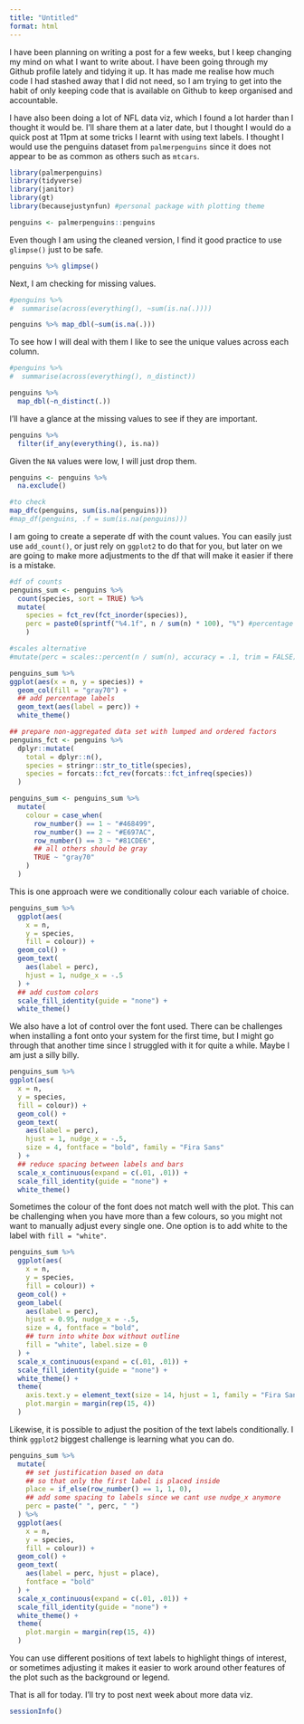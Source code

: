 ```yaml
---
title: "Untitled"
format: html
---
```


I have been planning on writing a post for a few weeks, but I keep changing my mind on what I want to write about. I have been going through my Github profile lately and tidying it up. It has made me realise how much code I had stashed away that I did not need, so I am trying to get into the habit of only keeping code that is available on Github to keep organised and accountable. 

I have also been doing a lot of NFL data viz, which I found a lot harder than I thought it would be. I'll share them at a later date, but I thought I would do a quick post at 11pm at some tricks I learnt with using text labels. I thought I would use the penguins dataset from `palmerpenguins` since it does not appear to be as common as others such as `mtcars`.

```r
library(palmerpenguins)
library(tidyverse)
library(janitor)
library(gt)
library(becausejustynfun) #personal package with plotting theme

penguins <- palmerpenguins::penguins
```


Even though I am using the cleaned version, I find it good practice to use `glimpse()` just to be safe.

```r
penguins %>% glimpse()
```

Next, I am checking for missing values. 
```r
#penguins %>%
#  summarise(across(everything(), ~sum(is.na(.))))

penguins %>% map_dbl(~sum(is.na(.)))
```

To see how I will deal with them I like to see the unique values across each column.

```r
#penguins %>%
#  summarise(across(everything(), n_distinct))

penguins %>% 
  map_dbl(~n_distinct(.))
```

I'll have a glance at the missing values to see if they are important.

```r
penguins %>% 
  filter(if_any(everything(), is.na)) 
```

Given the `NA` values were low, I will just drop them.

```r
penguins <- penguins %>%
  na.exclude()

#to check
map_dfc(penguins, sum(is.na(penguins)))
#map_df(penguins, .f = sum(is.na(penguins)))
```

I am going to create a seperate df with the count values. You can easily just use `add_count()`, or just rely on `ggplot2` to do that for you, but later on we are going to make more adjustments to the df that will make it easier if there is a mistake.

```r
#df of counts
penguins_sum <- penguins %>%
  count(species, sort = TRUE) %>% 
  mutate(
    species = fct_rev(fct_inorder(species)),
    perc = paste0(sprintf("%4.1f", n / sum(n) * 100), "%") #percentage label
    )

#scales alternative
#mutate(perc = scales::percent(n / sum(n), accuracy = .1, trim = FALSE))
```

```r
penguins_sum %>%
ggplot(aes(x = n, y = species)) +
  geom_col(fill = "gray70") +
  ## add percentage labels
  geom_text(aes(label = perc)) +
  white_theme()
```

```r
## prepare non-aggregated data set with lumped and ordered factors
penguins_fct <- penguins %>% 
  dplyr::mutate(
    total = dplyr::n(),
    species = stringr::str_to_title(species),
    species = forcats::fct_rev(forcats::fct_infreq(species))
  )

penguins_sum <- penguins_sum %>% 
  mutate(
    colour = case_when(
      row_number() == 1 ~ "#468499",
      row_number() == 2 ~ "#E697AC",
      row_number() == 3 ~ "#81CDE6",
      ## all others should be gray
      TRUE ~ "gray70"
    )
  )
```

This is one approach were we conditionally colour each variable of choice.

```r
penguins_sum %>%
  ggplot(aes(
    x = n, 
    y = species, 
    fill = colour)) +
  geom_col() +
  geom_text(
    aes(label = perc),
    hjust = 1, nudge_x = -.5
  ) +
  ## add custom colors
  scale_fill_identity(guide = "none") +
  white_theme()
```

We also have a lot of control over the font used. There can be challenges when installing a font onto your system for the first time, but I might go through that another time since I struggled with it for quite a while. Maybe I am just a silly billy.

```r
penguins_sum %>%
ggplot(aes(
  x = n, 
  y = species, 
  fill = colour)) +
  geom_col() +
  geom_text(
    aes(label = perc), 
    hjust = 1, nudge_x = -.5,
    size = 4, fontface = "bold", family = "Fira Sans"
  ) +
  ## reduce spacing between labels and bars
  scale_x_continuous(expand = c(.01, .01)) +
  scale_fill_identity(guide = "none") +
  white_theme() 
```

Sometimes the colour of the font does not match well with the plot. This can be challenging when you have more than a few colours, so you might not want to manually adjust every single one. One option is to add white to the label with `fill = "white"`.

```r
penguins_sum %>%
  ggplot(aes(
    x = n, 
    y = species, 
    fill = colour)) +
  geom_col() +
  geom_label(
    aes(label = perc), 
    hjust = 0.95, nudge_x = -.5,
    size = 4, fontface = "bold",
    ## turn into white box without outline
    fill = "white", label.size = 0
  ) +
  scale_x_continuous(expand = c(.01, .01)) +
  scale_fill_identity(guide = "none") +
  white_theme() +
  theme(
    axis.text.y = element_text(size = 14, hjust = 1, family = "Fira Sans"),
    plot.margin = margin(rep(15, 4))
  )
```

Likewise, it is possible to adjust the position of the text labels conditionally. I think `ggplot2` biggest challenge is learning what you can do.

```r
penguins_sum %>% 
  mutate(
    ## set justification based on data 
    ## so that only the first label is placed inside
    place = if_else(row_number() == 1, 1, 0),
    ## add some spacing to labels since we cant use nudge_x anymore
    perc = paste(" ", perc, " ")
  ) %>% 
  ggplot(aes(
    x = n, 
    y = species, 
    fill = colour)) +
  geom_col() +
  geom_text(
    aes(label = perc, hjust = place), 
    fontface = "bold"
  ) +
  scale_x_continuous(expand = c(.01, .01)) +
  scale_fill_identity(guide = "none") +
  white_theme() +
  theme(
    plot.margin = margin(rep(15, 4))
  )
```

You can use different positions of text labels to highlight things of interest, or sometimes adjusting it makes it easier to work around other features of the plot such as the background or legend. 

That is all for today. I'll try to post next week about more data viz.

```r
sessionInfo()
```

